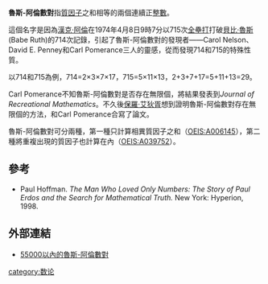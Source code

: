 '''魯斯-阿倫數對'''指[[質因子|質因子]]之和相等的兩個連續正[[整數|整數]]。

這個名字是因為[[漢克·阿倫|漢克·阿倫]]在1974年4月8日9時7分以715次[[全壘打|全壘打]]打破[[貝比·魯斯|貝比·魯斯]](Babe Ruth)的714次記錄，引起了魯斯-阿倫數對的發現者——Carol Nelson、David E. Penney和Carl Pomerance三人的靈感，從而發現714和715的特殊性質。

以714和715為例，714=2×3×7×17，715=5×11×13，2+3+7+17=5+11+13=29。

Carl Pomerance不知魯斯-阿倫數對是否存在無限個，將結果發表到''Journal of Recreational Mathematics''。不久後[[保羅·艾狄胥|保羅·艾狄胥]]想到證明魯斯-阿倫數對存在無限個的方法，和Carl Pomerance合寫了論文。

魯斯-阿倫數對可分兩種，第一種只計算相異質因子之和（[[OEIS:A006145|OEIS:A006145]]），第二種將重複出現的質因子也計算在內（[[OEIS:A039752|OEIS:A039752]]）。

==參考==
* Paul Hoffman. ''The Man Who Loved Only Numbers: The Story of Paul Erdos and the Search for Mathematical Truth.'' New York: Hyperion, 1998.

==外部連結==
*[https://www.webcitation.org/query?id=1256556316074339&url=hk.geocities.com/dream_an_impossible_dream/Ruth-Aaron.txt 55000以內的魯斯-阿倫數對]

[[category:数论|category:数论]]